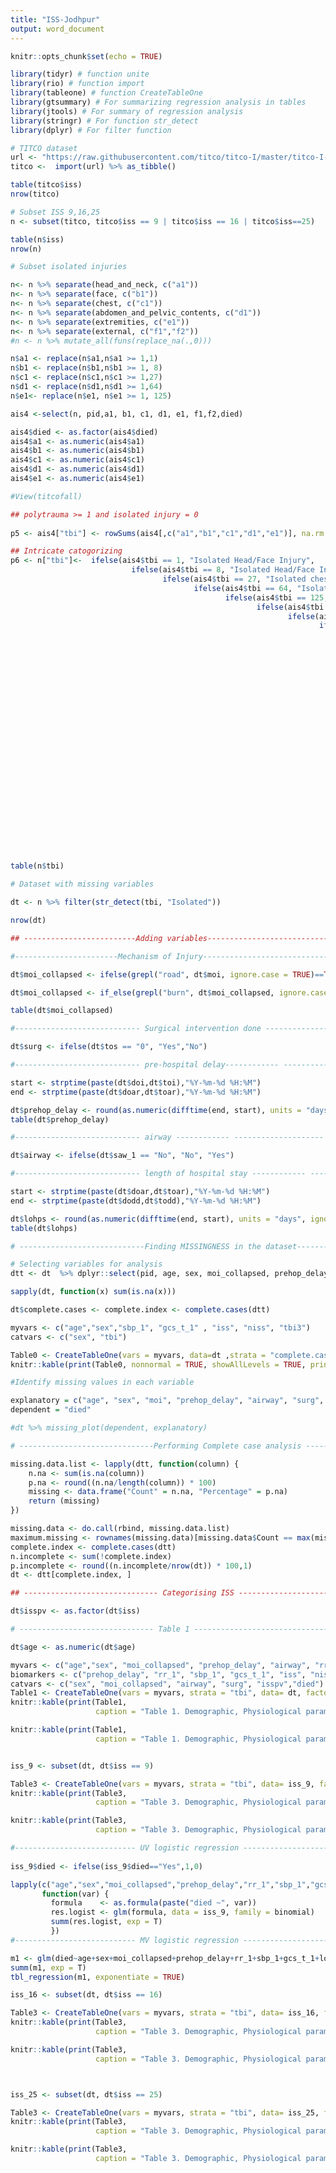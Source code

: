 ```yaml
---
title: "ISS-Jodhpur"
output: word_document
---
```


```r
knitr::opts_chunk$set(echo = TRUE)

library(tidyr) # function unite 
library(rio) # function import
library(tableone) # function CreateTableOne
library(gtsummary) # For summarizing regression analysis in tables
library(jtools) # For summary of regression analysis
library(stringr) # For function str_detect
library(dplyr) # For filter function

```
```r
# TITCO dataset
url <- "https://raw.githubusercontent.com/titco/titco-I/master/titco-I-full-dataset-v1.csv"
titco <-  import(url) %>% as_tibble()

table(titco$iss)
nrow(titco)

# Subset ISS 9,16,25
n <- subset(titco, titco$iss == 9 | titco$iss == 16 | titco$iss==25)

table(n$iss)
nrow(n)

# Subset isolated injuries

n<- n %>% separate(head_and_neck, c("a1"))
n<- n %>% separate(face, c("b1"))
n<- n %>% separate(chest, c("c1"))
n<- n %>% separate(abdomen_and_pelvic_contents, c("d1"))
n<- n %>% separate(extremities, c("e1"))
n<- n %>% separate(external, c("f1","f2"))
#n <- n %>% mutate_all(funs(replace_na(.,0)))

n$a1 <- replace(n$a1,n$a1 >= 1,1)
n$b1 <- replace(n$b1,n$b1 >= 1, 8)
n$c1 <- replace(n$c1,n$c1 >= 1,27)
n$d1 <- replace(n$d1,n$d1 >= 1,64)
n$e1<- replace(n$e1, n$e1 >= 1, 125)

ais4 <-select(n, pid,a1, b1, c1, d1, e1, f1,f2,died)

ais4$died <- as.factor(ais4$died)
ais4$a1 <- as.numeric(ais4$a1)
ais4$b1 <- as.numeric(ais4$b1)
ais4$c1 <- as.numeric(ais4$c1)
ais4$d1 <- as.numeric(ais4$d1)
ais4$e1 <- as.numeric(ais4$e1)

#View(titcofall)

## polytrauma >= 1 and isolated injury = 0
  
p5 <- ais4["tbi"] <- rowSums(ais4[,c("a1","b1","c1","d1","e1")], na.rm = T)

## Intricate catogorizing
p6 <- n["tbi"]<-  ifelse(ais4$tbi == 1, "Isolated Head/Face Injury",
                           ifelse(ais4$tbi == 8, "Isolated Head/Face Injury",
                                  ifelse(ais4$tbi == 27, "Isolated chest Injury",
                                         ifelse(ais4$tbi == 64, "Isolated Abdomen injury",
                                                ifelse(ais4$tbi == 125,"Isolated Limb injury",
                                                       ifelse(ais4$tbi == 9, "Head and Face injury",
                                                              ifelse(ais4$tbi == 28, "Head and chest injury",
                                                                     ifelse(ais4$tbi == 65, "Head and abdomen injury",
                                                                            ifelse(ais4$tbi == 126, "Head and limb injury",
                                                                                   ifelse(ais4$tbi == 35, " Face and Chest Injury",
                                                                                          ifelse(ais4$tbi == 72, "Face and Abdomen Injury",
                                                                                                 ifelse(ais4$tbi == 91, "chest and Abdomen injury",
                                                                                                        ifelse(ais4$tbi == 133, "Face and Limb Injury",
                                                                                                               ifelse(ais4$tbi == 152 , "Chest and Limb Injury",
                                                                                                                      ifelse(ais4$tbi == 189, "Abdomen and Limb Injury",
                                                                                        
                                                                                          ifelse(ais4$tbi == 36, "Head, Face and Chest injury",
                                                                                                 ifelse(ais4$tbi == 92, "Head, Chest and Abdomen injury",
                                                                                                        ifelse(ais4$tbi == 190, "Head, Abdomen and Limb Injury",
                                                                                                        ifelse(ais4$tbi == 99, "Face, Chest and Abdomen injury",
                                                                                                               ifelse(ais4$tbi == 197, "Face, Abdomen and Limb Injury",
                                                                                                               ifelse(ais4$tbi == 134, " Head, Face and Limb Injury",
                                                                                                                      ifelse(ais4$tbi == 153, "Head, Chest and limb injury",
                                                                                                                             ifelse(ais4$tbi == 216, "Chest, Abdomen and Limb Injury",
                                                                                                                             ifelse(ais4$tbi== 160, "Face, Chest and Limb Injury",
                                                                                                                                    ifelse(ais4$tbi == 161, " Head, Face, Chest and Limb Injury",
                                                                                                                                           ifelse(ais4$tbi == 198, "Head,Face,Abdomen, limb Injury",
                                                                                                                                                  ifelse(ais4$tbi ==217, "Head, Chest, Abdomen, limb Injury",
                                                                                                                                                         ifelse(ais4$tbi== 224, "Face, chest, Abdomen, Limb Injury",
                                                                                                                                                                ifelse(ais4$tbi == 225, "Head,Face,Chest,Abdomen,Limb injury", NA )))))))
                                                                                                                      ))))))))))))))))))))))


table(n$tbi)

# Dataset with missing variables

dt <- n %>% filter(str_detect(tbi, "Isolated"))

nrow(dt)

## -------------------------Adding variables------------------------------

#-----------------------Mechanism of Injury-------------------------------

dt$moi_collapsed <- ifelse(grepl("road", dt$moi, ignore.case = TRUE)==TRUE,"Road Traffic Accident", dt$moi)

dt$moi_collapsed <- if_else(grepl("burn", dt$moi_collapsed, ignore.case = TRUE)==TRUE,"Other", dt$moi_collapsed)

table(dt$moi_collapsed)

#---------------------------- Surgical intervention done --------------------

dt$surg <- ifelse(dt$tos == "0", "Yes","No")

#---------------------------- pre-hospital delay------------ --------------------

start <- strptime(paste(dt$doi,dt$toi),"%Y-%m-%d %H:%M")
end <- strptime(paste(dt$doar,dt$toar),"%Y-%m-%d %H:%M")

dt$prehop_delay <- round(as.numeric(difftime(end, start), units = "days", ignore.na = TRUE),0) 
table(dt$prehop_delay)

#---------------------------- airway ------------ --------------------

dt$airway <- ifelse(dt$saw_1 == "No", "No", "Yes")

#---------------------------- length of hospital stay ------------ --------------------

start <- strptime(paste(dt$doar,dt$toar),"%Y-%m-%d %H:%M")
end <- strptime(paste(dt$dodd,dt$todd),"%Y-%m-%d %H:%M")

dt$lohps <- round(as.numeric(difftime(end, start), units = "days", ignore.na = TRUE),0) 
table(dt$lohps)

# ----------------------------Finding MISSINGNESS in the dataset-------------------------------

# Selecting variables for analysis
dtt <- dt  %>% dplyr::select(pid, age, sex, moi_collapsed, prehop_delay, airway, rr_1, sbp_1, gcs_t_1, iss, niss, surg, lohps, died, licu, tbi)

sapply(dt, function(x) sum(is.na(x)))

dt$complete.cases <- complete.index <- complete.cases(dtt)

myvars <- c("age","sex","sbp_1", "gcs_t_1" , "iss", "niss", "tbi3")
catvars <- c("sex", "tbi")

Table0 <- CreateTableOne(vars = myvars, data=dt ,strata = "complete.cases", factorVars = catvars)
knitr::kable(print(Table0, nonnormal = TRUE, showAllLevels = TRUE, printToggle = FALSE, varLabels = TRUE, formatOptions = list(big.mark = ",")))

#Identify missing values in each variable

explanatory = c("age", "sex", "moi", "prehop_delay", "airway", "surg", "lohps", "licu", "tbi", "rr_1", "gcs_t_1","sbp_1", "iss", "niss")
dependent = "died"

#dt %>% missing_plot(dependent, explanatory)

# ------------------------------Performing Complete case analysis -------------------------------

missing.data.list <- lapply(dtt, function(column) {
    n.na <- sum(is.na(column))
    p.na <- round((n.na/length(column)) * 100)
    missing <- data.frame("Count" = n.na, "Percentage" = p.na)
    return (missing)
})

missing.data <- do.call(rbind, missing.data.list)
maximum.missing <- rownames(missing.data)[missing.data$Count == max(missing.data$Count)]
complete.index <- complete.cases(dtt)
n.incomplete <- sum(!complete.index)
p.incomplete <- round((n.incomplete/nrow(dt)) * 100,1)
dt <- dtt[complete.index, ]

## ------------------------------ Categorising ISS -------------------------------

dt$isspv <- as.factor(dt$iss)

# ------------------------------ Table 1 -------------------------------

dt$age <- as.numeric(dt$age)

myvars <- c("age","sex", "moi_collapsed", "prehop_delay", "airway", "rr_1", "sbp_1", "gcs_t_1", "iss", "isspv", "niss", "surg", "lohps", "died", "licu")
biomarkers <- c("prehop_delay", "rr_1", "sbp_1", "gcs_t_1", "iss", "niss","lohps","licu")
catvars <- c("sex", "moi_collapsed", "airway", "surg", "isspv","died")
Table1 <- CreateTableOne(vars = myvars, strata = "tbi", data= dt, factorVars = catvars)
knitr::kable(print(Table1,
                   caption = "Table 1. Demographic, Physiological parameters, Injury Characteristics", showAllLevels = TRUE, printToggle = FALSE, varLabels = TRUE))

knitr::kable(print(Table1,
                   caption = "Table 1. Demographic, Physiological parameters, Injury Characteristics", showAllLevels = TRUE, printToggle = FALSE, varLabels = TRUE, nonnormal= biomarkers))


iss_9 <- subset(dt, dt$iss == 9)

Table3 <- CreateTableOne(vars = myvars, strata = "tbi", data= iss_9, factorVars = catvars)
knitr::kable(print(Table3,
                   caption = "Table 3. Demographic, Physiological parameters, Injury Characteristics", showAllLevels = TRUE, printToggle = FALSE, varLabels = TRUE))

knitr::kable(print(Table3,
                   caption = "Table 3. Demographic, Physiological parameters, Injury Characteristics", showAllLevels = TRUE, printToggle = FALSE, varLabels = TRUE, nonnormal= biomarkers))

#--------------------------- UV logistic regression -----------------------------
  
iss_9$died <- ifelse(iss_9$died=="Yes",1,0)

lapply(c("age","sex","moi_collapsed","prehop_delay","rr_1","sbp_1","gcs_t_1","surg","lohps","licu","tbi"),
       function(var) {
         formula    <- as.formula(paste("died ~", var))
         res.logist <- glm(formula, data = iss_9, family = binomial)
         summ(res.logist, exp = T)
         })
#--------------------------- MV logistic regression -----------------------------

m1 <- glm(died~age+sex+moi_collapsed+prehop_delay+rr_1+sbp_1+gcs_t_1+lohps+surg+licu+tbi, data = iss_9,  family = binomial(link = "logit"))
summ(m1, exp = T)
tbl_regression(m1, exponentiate = TRUE)

iss_16 <- subset(dt, dt$iss == 16)

Table3 <- CreateTableOne(vars = myvars, strata = "tbi", data= iss_16, factorVars = catvars)
knitr::kable(print(Table3,
                   caption = "Table 3. Demographic, Physiological parameters, Injury Characteristics", showAllLevels = TRUE, printToggle = FALSE, varLabels = TRUE))

knitr::kable(print(Table3,
                   caption = "Table 3. Demographic, Physiological parameters, Injury Characteristics", showAllLevels = TRUE, printToggle = FALSE, varLabels = TRUE, nonnormal= biomarkers))



iss_25 <- subset(dt, dt$iss == 25)

Table3 <- CreateTableOne(vars = myvars, strata = "tbi", data= iss_25, factorVars = catvars)
knitr::kable(print(Table3,
                   caption = "Table 3. Demographic, Physiological parameters, Injury Characteristics", showAllLevels = TRUE, printToggle = FALSE, varLabels = TRUE))

knitr::kable(print(Table3,
                   caption = "Table 3. Demographic, Physiological parameters, Injury Characteristics", showAllLevels = TRUE, printToggle = FALSE, varLabels = TRUE, nonnormal= biomarkers))

```

